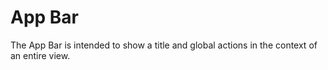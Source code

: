 



<Meta of={AppBarStories} />

# App Bar

The App Bar is intended to show a title and global actions in the context of an entire view.

<Canvas>
<Story of={AppBarStories.UpToThreeActions} />
</Canvas>

<ArgsTable of={AppBarComponent} exclude="_" />
